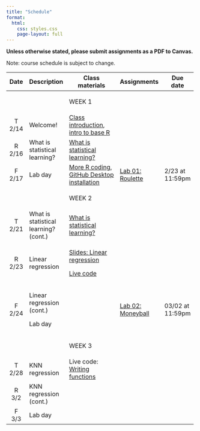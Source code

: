 ```yaml
---
title: "Schedule"
format:
  html:
    css: styles.css
    page-layout: full
---
```


**Unless otherwise stated, please submit assignments as a PDF to Canvas.**

Note: course schedule is subject to change.

::: important
+----------+---------------------------------------+-----------------------------------------------------------------------------------------------------------------------+--------------------------------------------------------+------------------+
| Date     | Description                           | Class materials                                                                                                       | Assignments                                            | Due date         |
+:========:+=======================================+=======================================================================================================================+========================================================+==================+
|          |                                       | ::: important                                                                                                         |                                                        |                  |
|          |                                       | WEEK 1                                                                                                                |                                                        |                  |
|          |                                       | :::                                                                                                                   |                                                        |                  |
+----------+---------------------------------------+-----------------------------------------------------------------------------------------------------------------------+--------------------------------------------------------+------------------+
| T 2/14   | Welcome!                              | [Class introduction](slides/slides-00-welcome.qmd), [intro to base R](live-code/live-code-base-R.qmd)                 |                                                        |                  |
+----------+---------------------------------------+-----------------------------------------------------------------------------------------------------------------------+--------------------------------------------------------+------------------+
| R 2/16   | What is statistical learning?         | [What is statistical learning?](slides/slides-01-what-is.qmd)                                                         |                                                        |                  |
+----------+---------------------------------------+-----------------------------------------------------------------------------------------------------------------------+--------------------------------------------------------+------------------+
| F 2/17   | Lab day                               | [More R coding](live-code/live-code-conditions.qmd), [GitHub Desktop installation](slides/slides-00-installation.qmd) | [Lab 01: Roulette](labs/lab-01-roulette.qmd)           | 2/23 at 11:59pm  |
+----------+---------------------------------------+-----------------------------------------------------------------------------------------------------------------------+--------------------------------------------------------+------------------+
|          |                                       | ::: important                                                                                                         |                                                        |                  |
|          |                                       | WEEK 2                                                                                                                |                                                        |                  |
|          |                                       | :::                                                                                                                   |                                                        |                  |
+----------+---------------------------------------+-----------------------------------------------------------------------------------------------------------------------+--------------------------------------------------------+------------------+
| T 2/21   | What is statistical learning? (cont.) | [What is statistical learning?](slides/slides-01-what-is.qmd)                                                         |                                                        |                  |
+----------+---------------------------------------+-----------------------------------------------------------------------------------------------------------------------+--------------------------------------------------------+------------------+
| R 2/23   | Linear regression                     | [Slides: Linear regression](slides/slides-02-linear-regression.qmd)                                                   |                                                        |                  |
|          |                                       |                                                                                                                       |                                                        |                  |
|          |                                       | [Live code](live-code/live-code-lin-regression.qmd)                                                                   |                                                        |                  |
+----------+---------------------------------------+-----------------------------------------------------------------------------------------------------------------------+--------------------------------------------------------+------------------+
| F 2/24   | Linear regression (cont.)             |                                                                                                                       | [Lab 02: Moneyball](labs/lab-02-linear-regression.qmd) | 03/02 at 11:59pm |
|          |                                       |                                                                                                                       |                                                        |                  |
|          | Lab day                               |                                                                                                                       |                                                        |                  |
+----------+---------------------------------------+-----------------------------------------------------------------------------------------------------------------------+--------------------------------------------------------+------------------+
|          |                                       | <div>                                                                                                                 |                                                        |                  |
|          |                                       |                                                                                                                       |                                                        |                  |
|          |                                       | WEEK 3                                                                                                                |                                                        |                  |
|          |                                       |                                                                                                                       |                                                        |                  |
|          |                                       | </div>                                                                                                                |                                                        |                  |
+----------+---------------------------------------+-----------------------------------------------------------------------------------------------------------------------+--------------------------------------------------------+------------------+
| T 2/28   | KNN regression                        | Live code: [Writing functions](live-code/live-code-functions.qmd)                                                     |                                                        |                  |
+----------+---------------------------------------+-----------------------------------------------------------------------------------------------------------------------+--------------------------------------------------------+------------------+
| R 3/2    | KNN regression (cont.)                |                                                                                                                       |                                                        |                  |
+----------+---------------------------------------+-----------------------------------------------------------------------------------------------------------------------+--------------------------------------------------------+------------------+
| F 3/3    | Lab day                               |                                                                                                                       |                                                        |                  |
+----------+---------------------------------------+-----------------------------------------------------------------------------------------------------------------------+--------------------------------------------------------+------------------+
:::
